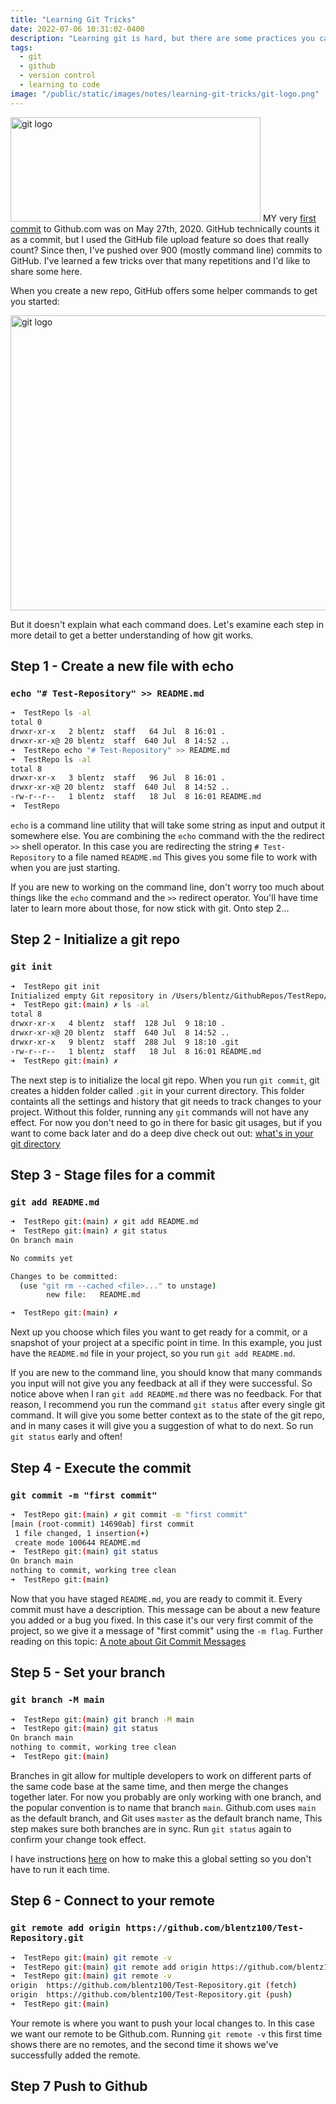 ```yaml
---
title: "Learning Git Tricks"
date: 2022-07-06 10:31:02-0400
description: "Learning git is hard, but there are some practices you can add to your routine to make it slightly less hard."
tags:
  - git
  - github
  - version control
  - learning to code
image: "/public/static/images/notes/learning-git-tricks/git-logo.png"
---
```


<Image
  src="/public/static/images/notes/learning-git-tricks/git-logo.png"
  width="400"
  height="167"
  alt="git logo"
  priority
/>
MY very [first commit](https://github.com/blentz100/MyImages/commit/e6429af14fe6ff181e1cbcd64fe81b60502c0816) to Github.com
was on May 27th, 2020. GitHub technically counts it as a commit, but I used the GitHub file upload feature so does that really
count? Since then, I've pushed over 900 (mostly command line) commits to GitHub. I've learned a few tricks over that many
repetitions and I'd like to share some here.

When you create a new repo, GitHub offers some helper commands to get you
started:

<Image
  src="/public/static/images/notes/learning-git-tricks/instructions.png"
  width="1676"
  height="472"
  alt="git logo"
  priority
/>

But it doesn't explain what each command does.
Let's examine each step in more detail to get a better understanding of how git works.

## Step 1 - Create a new file with echo

### `echo "# Test-Repository" >> README.md`

```bash session
➜  TestRepo ls -al
total 0
drwxr-xr-x   2 blentz  staff   64 Jul  8 16:01 .
drwxr-xr-x@ 20 blentz  staff  640 Jul  8 14:52 ..
➜  TestRepo echo "# Test-Repository" >> README.md
➜  TestRepo ls -al
total 8
drwxr-xr-x   3 blentz  staff   96 Jul  8 16:01 .
drwxr-xr-x@ 20 blentz  staff  640 Jul  8 14:52 ..
-rw-r--r--   1 blentz  staff   18 Jul  8 16:01 README.md
➜  TestRepo
```

`echo` is a command line utility that will take some string as input and output
it somewhere else. You are combining the `echo` command with the
the redirect `>>` shell operator. In this case you are redirecting the string `# Test-Repository` to a file named `README.md`
This gives you some file to work with when you are just starting.

If you are new to working on the command line, don't worry too much about things
like the `echo` command and the `>>` redirect operator. You'll have time later
to learn more about those, for now stick with git. Onto step 2...

## Step 2 - Initialize a git repo

### `git init`

```bash session
➜  TestRepo git init
Initialized empty Git repository in /Users/blentz/GithubRepos/TestRepo/.git/
➜  TestRepo git:(main) ✗ ls -al
total 8
drwxr-xr-x   4 blentz  staff  128 Jul  9 18:10 .
drwxr-xr-x@ 20 blentz  staff  640 Jul  8 14:52 ..
drwxr-xr-x   9 blentz  staff  288 Jul  9 18:10 .git
-rw-r--r--   1 blentz  staff   18 Jul  8 16:01 README.md
➜  TestRepo git:(main) ✗
```

The next step is to initialize the local git repo. When you run `git commit`,
git creates a hidden folder called `.git` in your current directory. This
folder containts all the settings and history that git needs to track changes
to your project. Without this folder, running any `git` commands will not have
any effect. For now you don't need to go in there for basic git usages, but if
you want to come back later and do a deep dive check out out: [what's in your
git directory](https://gitready.com/advanced/2009/03/23/whats-inside-your-git-directory.html)

## Step 3 - Stage files for a commit

### `git add README.md`

```bash session
➜  TestRepo git:(main) ✗ git add README.md
➜  TestRepo git:(main) ✗ git status
On branch main

No commits yet

Changes to be committed:
  (use "git rm --cached <file>..." to unstage)
        new file:   README.md

➜  TestRepo git:(main) ✗
```

Next up you choose which files you want to get ready for a commit, or a snapshot
of your project at a specific point in time. In this example, you just have the
`README.md` file in your project, so you run `git add README.md`.

If you are new to the command line, you should know that many commands you input
will not give you any feedback at all if they were successful. So notice above
when I ran `git add README.md` there was no feedback. For that reason, I
recommend you run the command `git status` after every single git command. It
will give you some better context as to the state of the git repo, and in many
cases it will give you a suggestion of what to do next. So run `git status`
early and often!

## Step 4 - Execute the commit

### `git commit -m "first commit"`

```bash session
➜  TestRepo git:(main) ✗ git commit -m "first commit"
[main (root-commit) 14690ab] first commit
 1 file changed, 1 insertion(+)
 create mode 100644 README.md
➜  TestRepo git:(main) git status
On branch main
nothing to commit, working tree clean
➜  TestRepo git:(main)
```

Now that you have staged `README.md`, you are ready to commit it. Every commit
must have a description. This message can be about a new feature you added or a
bug you fixed. In this case it's our very first commit of the project, so we
give it a message of "first commit" using the `-m flag`. Further reading on this
topic: [A note about Git Commit Messages](https://tbaggery.com/2008/04/19/a-note-about-git-commit-messages.html)

## Step 5 - Set your branch

### `git branch -M main`

```bash session
➜  TestRepo git:(main) git branch -M main
➜  TestRepo git:(main) git status
On branch main
nothing to commit, working tree clean
➜  TestRepo git:(main)
```

Branches in git allow for multiple developers to work on different parts of the
same code base at the same time, and then merge the changes together later. For
now you probably are only working with one branch, and the popular convention is
to name that branch `main`. Github.com uses `main` as the default branch, and
Git uses `master` as the default branch name, This step makes sure both branches
are in sync. Run `git status` again to confirm your change took effect.

I have instructions
[here](https://github.com/blentz100/Resources-for-Bootcamp-Students) on how to make this a global setting so you don't have
to run it each time.

## Step 6 - Connect to your remote

### `git remote add origin https://github.com/blentz100/Test-Repository.git`

```bash session
➜  TestRepo git:(main) git remote -v
➜  TestRepo git:(main) git remote add origin https://github.com/blentz100/Test-Repository.git
➜  TestRepo git:(main) git remote -v
origin  https://github.com/blentz100/Test-Repository.git (fetch)
origin  https://github.com/blentz100/Test-Repository.git (push)
➜  TestRepo git:(main)
```

Your remote is where you want to push your local changes to. In this case we
want our remote to be Github.com. Running `git remote -v` this first time shows
there are no remotes, and the second time it shows we've successfully added the
remote.

## Step 7 Push to Github

```bash session

```
